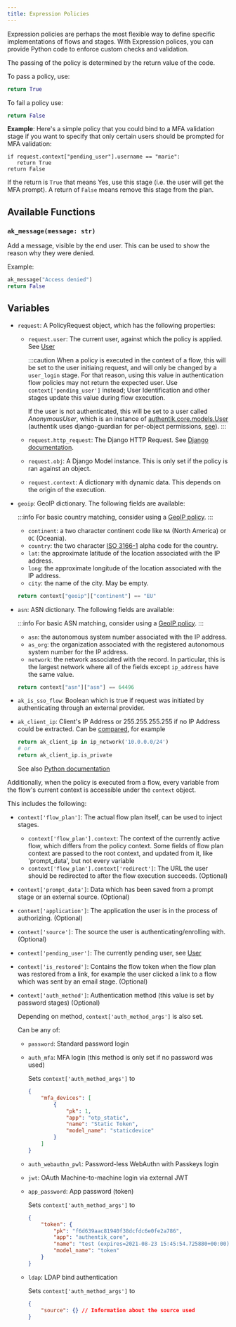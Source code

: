 ```yaml
---
title: Expression Policies
---
```


Expression policies are perhaps the most flexible way to define specific implementations of flows and stages. With Expression polices, you can provide Python code to enforce custom checks and validation.

The passing of the policy is determined by the return value of the code.

To pass a policy, use:

```python
return True
```

To fail a policy use:

```python
return False
```

**Example**:
Here's a simple policy that you could bind to a MFA validation stage if you want to specify that only certain users should be prompted for MFA validation:

```
if request.context["pending_user"].username == "marie":
   return True
return False
```

If the return is `True` that means Yes, use this stage (i.e. the user will get the MFA prompt). A return of `False` means remove this stage from the plan.

## Available Functions

### `ak_message(message: str)`

Add a message, visible by the end user. This can be used to show the reason why they were denied.

Example:

```python
ak_message("Access denied")
return False
```


<Functions />

## Variables


<Objects />

- `request`: A PolicyRequest object, which has the following properties:
    - `request.user`: The current user, against which the policy is applied. See [User](../../users-sources/user/index.mdx)

        :::caution
        When a policy is executed in the context of a flow, this will be set to the user initiaing request, and will only be changed by a `user_login` stage. For that reason, using this value in authentication flow policies may not return the expected user. Use `context['pending_user']` instead; User Identification and other stages update this value during flow execution.

        If the user is not authenticated, this will be set to a user called _AnonymousUser_, which is an instance of [authentik.core.models.User](https://docs.djangoproject.com/en/4.1/ref/contrib/auth/#django.contrib.auth.models.User) (authentik uses django-guardian for per-object permissions, [see](https://django-guardian.readthedocs.io/en/stable/)).
        :::

    - `request.http_request`: The Django HTTP Request. See [Django documentation](https://docs.djangoproject.com/en/4.1/ref/request-response/#httprequest-objects).
    - `request.obj`: A Django Model instance. This is only set if the policy is ran against an object.
    - `request.context`: A dictionary with dynamic data. This depends on the origin of the execution.

- `geoip`: GeoIP dictionary. The following fields are available:

    :::info
    For basic country matching, consider using a [GeoIP policy](./index.md#geoip-policy).
    :::
    - `continent`: a two character continent code like `NA` (North America) or `OC` (Oceania).
    - `country`: the two character [ISO 3166-1](https://en.wikipedia.org/wiki/ISO_3166-1) alpha code for the country.
    - `lat`: the approximate latitude of the location associated with the IP address.
    - `long`: the approximate longitude of the location associated with the IP address.
    - `city`: the name of the city. May be empty.

    ```python
    return context["geoip"]["continent"] == "EU"
    ```

- `asn`: ASN dictionary. The following fields are available:

    :::info
    For basic ASN matching, consider using a [GeoIP policy](./index.md#geoip-policy).
    :::
    - `asn`: the autonomous system number associated with the IP address.
    - `as_org`: the organization associated with the registered autonomous system number for the IP address.
    - `network`: the network associated with the record. In particular, this is the largest network where all of the fields except `ip_address` have the same value.

    ```python
    return context["asn"]["asn"] == 64496
    ```

- `ak_is_sso_flow`: Boolean which is true if request was initiated by authenticating through an external provider.
- `ak_client_ip`: Client's IP Address or 255.255.255.255 if no IP Address could be extracted. Can be [compared](#comparing-ip-addresses), for example

    ```python
    return ak_client_ip in ip_network('10.0.0.0/24')
    # or
    return ak_client_ip.is_private
    ```

    See also [Python documentation](https://docs.python.org/3/library/ipaddress.html#ipaddress.ip_address)

Additionally, when the policy is executed from a flow, every variable from the flow's current context is accessible under the `context` object.

This includes the following:

- `context['flow_plan']`: The actual flow plan itself, can be used to inject stages.
    - `context['flow_plan'].context`: The context of the currently active flow, which differs from the policy context. Some fields of flow plan context are passed to the root context, and updated from it, like 'prompt_data', but not every variable
    - `context['flow_plan'].context['redirect']`: The URL the user should be redirected to after the flow execution succeeds. (Optional)

- `context['prompt_data']`: Data which has been saved from a prompt stage or an external source. (Optional)
- `context['application']`: The application the user is in the process of authorizing. (Optional)
- `context['source']`: The source the user is authenticating/enrolling with. (Optional)
- `context['pending_user']`: The currently pending user, see [User](../../users-sources/user/user_ref.mdx)
- `context['is_restored']`: Contains the flow token when the flow plan was restored from a link, for example the user clicked a link to a flow which was sent by an email stage. (Optional)
- `context['auth_method']`: Authentication method (this value is set by password stages) (Optional)

    Depending on method, `context['auth_method_args']` is also set.

    Can be any of:
    - `password`: Standard password login
    - `auth_mfa`: MFA login (this method is only set if no password was used)

        Sets `context['auth_method_args']` to

        ```json
        {
            "mfa_devices": [
                {
                    "pk": 1,
                    "app": "otp_static",
                    "name": "Static Token",
                    "model_name": "staticdevice"
                }
            ]
        }
        ```

    - `auth_webauthn_pwl`: Password-less WebAuthn with Passkeys login
    - `jwt`: OAuth Machine-to-machine login via external JWT
    - `app_password`: App password (token)

        Sets `context['auth_method_args']` to

        ```json
        {
            "token": {
                "pk": "f6d639aac81940f38dcfdc6e0fe2a786",
                "app": "authentik_core",
                "name": "test (expires=2021-08-23 15:45:54.725880+00:00)",
                "model_name": "token"
            }
        }
        ```

    - `ldap`: LDAP bind authentication

        Sets `context['auth_method_args']` to

        ```json
        {
            "source": {} // Information about the source used
        }
        ```
